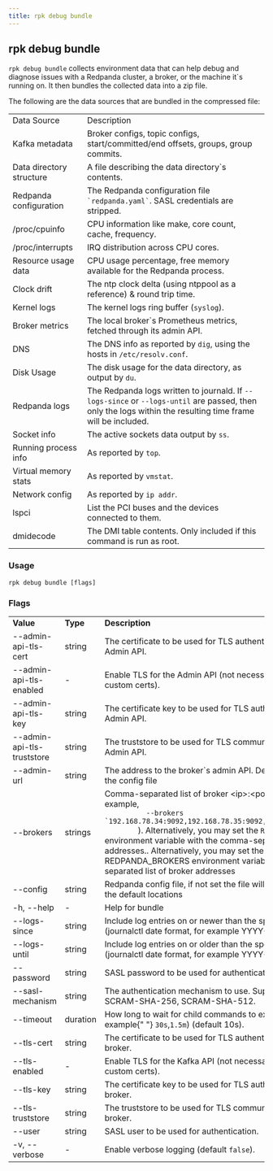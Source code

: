 ```yaml
---
title: rpk debug bundle
---
```


<head>
  <meta name="title" content="rpk debug bundle| Redpanda Docs" />
  <meta name="description" content="rpk debug list bundle" />
</head>

## rpk debug bundle

`rpk debug bundle` collects environment data that can help debug and diagnose issues with a Redpanda cluster, a broker, or the machine it`s running on. It
then bundles the collected data into a zip file.

The following are the data sources that are bundled in the compressed file:

<table>
  <tbody>
    <tr>
      <td>Data Source</td>
      <td>Description</td>
    </tr>
    <tr>
      <td>Kafka metadata</td>
      <td>
        Broker configs, topic configs, start/committed/end offsets, groups,
        group commits.
      </td>
    </tr>
    <tr>
      <td>Data directory structure</td>
      <td>A file describing the data directory`s contents.</td>
    </tr>
    <tr>
      <td>Redpanda configuration</td>
      <td>
        The Redpanda configuration file <code>`redpanda.yaml`</code>. SASL
        credentials are stripped.
      </td>
    </tr>
    <tr>
      <td>/proc/cpuinfo</td>
      <td>CPU information like make, core count, cache, frequency.</td>
    </tr>
    <tr>
      <td>/proc/interrupts</td>
      <td>IRQ distribution across CPU cores.</td>
    </tr>
    <tr>
      <td>Resource usage data</td>
      <td>
        CPU usage percentage, free memory available for the Redpanda process.
      </td>
    </tr>
    <tr>
      <td>Clock drift</td>
      <td>
        The ntp clock delta (using
        <a src="(https://www.ntppool.org/en/)">ntppool</a> as a reference) &amp;
        round trip time.
      </td>
    </tr>
    <tr>
      <td>Kernel logs</td>
      <td>
        The kernel logs ring buffer (<code>syslog</code>).
      </td>
    </tr>
    <tr>
      <td>Broker metrics</td>
      <td>
        The local broker`s Prometheus metrics, fetched through its admin API.
      </td>
    </tr>
    <tr>
      <td>DNS</td>
      <td>
        The DNS info as reported by <code>dig</code>, using the hosts in
        <code>/etc/resolv.conf</code>.
      </td>
    </tr>
    <tr>
      <td>Disk Usage</td>
      <td>
        The disk usage for the data directory, as output by <code>du</code>.
      </td>
    </tr>
    <tr>
      <td>Redpanda logs</td>
      <td>
        The Redpanda logs written to journald. If <code>--logs-since</code> or
        <code>--logs-until</code> are passed, then only the logs within the resulting
        time frame will be included.
      </td>
    </tr>
    <tr>
      <td>Socket info</td>
      <td>
        The active sockets data output by <code>ss</code>.
      </td>
    </tr>
    <tr>
      <td>Running process info</td>
      <td>
        As reported by <code>top</code>.
      </td>
    </tr>
    <tr>
      <td>Virtual memory stats</td>
      <td>
        As reported by <code>vmstat</code>.
      </td>
    </tr>
    <tr>
      <td>Network config</td>
      <td>
        As reported by <code>ip addr</code>.
      </td>
    </tr>
    <tr>
      <td>lspci</td>
      <td>List the PCI buses and the devices connected to them.</td>
    </tr>
    <tr>
      <td>dmidecode</td>
      <td>
        The DMI table contents. Only included if this command is run as root.
      </td>
    </tr>
  </tbody>
</table>

### Usage

```
rpk debug bundle [flags]
```

### Flags

<table>
  <tbody>
    <tr>
      <td>
        <strong> Value</strong>
      </td>
      <td>
        <strong> Type</strong>
      </td>
      <td>
        <strong> Description</strong>
      </td>
    </tr>
    <tr>
      <td>--admin-api-tls-cert</td>
      <td>string</td>
      <td>
        The certificate to be used for TLS authentication with the Admin API.
      </td>
    </tr>
    <tr>
      <td>--admin-api-tls-enabled</td>
      <td>-</td>
      <td>
        Enable TLS for the Admin API (not necessary if specifying custom certs).
      </td>
    </tr>
    <tr>
      <td>--admin-api-tls-key</td>
      <td>string</td>
      <td>
        The certificate key to be used for TLS authentication with the Admin
        API.
      </td>
    </tr>
    <tr>
      <td>--admin-api-tls-truststore</td>
      <td>string</td>
      <td>
        The truststore to be used for TLS communication with the Admin API.
      </td>
    </tr>
    <tr>
      <td>--admin-url</td>
      <td>string</td>
      <td>
        The address to the broker`s admin API. Defaults to the one in the config
        file
      </td>
    </tr>
    <tr>
      <td>--brokers</td>
      <td>strings</td>
      <td>
        Comma-separated list of broker &lt;ip&gt;:&lt;port&gt; pairs (for example,
        <code>
          --brokers `192.168.78.34:9092,192.168.78.35:9092,192.179.23.54:9092`
        </code>
        ). Alternatively, you may set the <code>REDPANDA_BROKERS</code>
        environment variable with the comma-separated list of broker addresses..
        Alternatively, you may set the REDPANDA_BROKERS environment variable with
        the comma-separated list of broker addresses
      </td>
    </tr>
    <tr>
      <td>--config</td>
      <td>string</td>
      <td>
        Redpanda config file, if not set the file will be searched for in the
        default locations
      </td>
    </tr>
    <tr>
      <td>-h, --help</td>
      <td>-</td>
      <td> Help for bundle</td>
    </tr>
    <tr>
      <td>--logs-since</td>
      <td>string</td>
      <td>
        Include log entries on or newer than the specified date. (journalctl
        date format, for example YYYY-MM-DD)
      </td>
    </tr>
    <tr>
      <td>--logs-until</td>
      <td>string</td>
      <td>
        Include log entries on or older than the specified date. (journalctl
        date format, for example YYYY-MM-DD)
      </td>
    </tr>
    <tr>
      <td>--password</td>
      <td>string</td>
      <td> SASL password to be used for authentication.</td>
    </tr>
    <tr>
      <td>--sasl-mechanism</td>
      <td>string</td>
      <td>
        The authentication mechanism to use. Supported values: SCRAM-SHA-256,
        SCRAM-SHA-512.
      </td>
    </tr>
    <tr>
      <td>--timeout</td>
      <td>duration</td>
      <td>
        How long to wait for child commands to execute (for example{" "}
        <code>30s</code>,<code>1.5m</code>) (default 10s).
      </td>
    </tr>
    <tr>
      <td>--tls-cert</td>
      <td>string</td>
      <td>
        The certificate to be used for TLS authentication with the broker.
      </td>
    </tr>
    <tr>
      <td>--tls-enabled</td>
      <td>-</td>
      <td>
        Enable TLS for the Kafka API (not necessary if specifying custom certs).
      </td>
    </tr>
    <tr>
      <td>--tls-key</td>
      <td>string</td>
      <td>
        The certificate key to be used for TLS authentication with the broker.
      </td>
    </tr>
    <tr>
      <td>--tls-truststore</td>
      <td>string</td>
      <td> The truststore to be used for TLS communication with the broker.</td>
    </tr>
    <tr>
      <td>--user</td>
      <td>string</td>
      <td> SASL user to be used for authentication.</td>
    </tr>
    <tr>
      <td>-v, --verbose</td>
      <td>-</td>
      <td>
        Enable verbose logging (default <code>false</code>).
      </td>
    </tr>
  </tbody>
</table>
